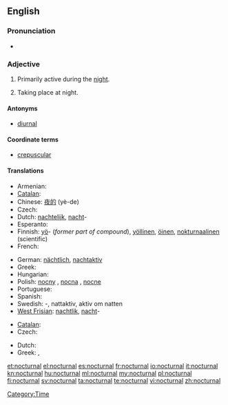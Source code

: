 ==English==

===Pronunciation===
* {{rhymes|ɜː(r)nəl}}

===Adjective===
{{en-adj}}

# {{context|of a person, creature, group, or species}} Primarily active during the [[night]].
# {{context|of an occurrence}} Taking place at night.

====Antonyms====
* [[diurnal]]

====Coordinate terms====
* [[crepuscular]]

====Translations====
{{trans-top|primarily active during the night}}
* Armenian: {{t-|hy|գիշերային|tr=gišerayin}}
* [[Catalan]]: {{t|ca|nocturn}}
* Chinese: [[夜的]] (yè-de)
* Czech: {{t+|cs|noční}}
* Dutch: [[nachtelijk]], [[nacht]]-
* Esperanto: {{t-|eo|nokta|xs=Esperanto}}
* Finnish: [[yö]]- (''former part of compound''), [[yöllinen]], [[öinen]], [[nokturnaalinen]] (scientific)
* French: {{t+|fr|nocturne}}
{{trans-mid}}
* German: [[nächtlich]], [[nachtaktiv]]
* Greek: {{t|el|νυκτόβιος|m|tr=nyktóvios}}
* Hungarian: {{t+|hu|éjjeli}}
* Polish: [[nocny]] {{m}}, [[nocna]] {{f}}, [[nocne]] {{n}}
* Portuguese: {{t+|pt|nocturno}}
* Spanish: {{t-|es|nocturno}}
* Swedish: {{t|sv|natt}}-, nattaktiv, aktiv om natten
* [[West Frisian]]: [[nachtlik]], [[nacht]]-
{{trans-bottom}}

{{trans-top|taking place at night}}
* [[Catalan]]: {{t|ca|nocturn}}
* Czech: {{t+|cs|noční}}
{{trans-mid}}
* Dutch: {{t-|nl|nachtelijk}}
* Greek: {{t+|el|νυχτερινός|m|tr=nychterinós}}, {{t|el|νυχτιάτικος|m|tr=nychtiátikos}}
{{trans-bottom}}

[[Category:Time]]

[[et:nocturnal]]
[[el:nocturnal]]
[[es:nocturnal]]
[[fr:nocturnal]]
[[io:nocturnal]]
[[it:nocturnal]]
[[kn:nocturnal]]
[[hu:nocturnal]]
[[ml:nocturnal]]
[[my:nocturnal]]
[[pl:nocturnal]]
[[fi:nocturnal]]
[[sv:nocturnal]]
[[ta:nocturnal]]
[[te:nocturnal]]
[[vi:nocturnal]]
[[zh:nocturnal]]